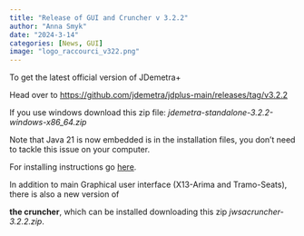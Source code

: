 ```yaml
---
title: "Release of GUI and Cruncher v 3.2.2"
author: "Anna Smyk"
date: "2024-3-14"
categories: [News, GUI]
image: "logo_raccourci_v322.png"
---
```


To get the latest official version of JDemetra+

Head over to [https://github.com/jdemetra/jdplus-main/releases/tag/v3.2.2](https://github.com/jdemetra/jdplus-main/releases/tag/v3.2.2)

If you use windows download this zip file: *jdemetra-standalone-3.2.2-windows-x86_64.zip*

Note that Java 21 is now embedded is in the installation files, you don't need to tackle this issue on your computer.

For installing instructions go [here](https://github.com/jdemetra/jdplus-main#installing).

In addition to main Graphical user interface (X13-Arima and Tramo-Seats), there is also a new version of 

**the cruncher**, which can be installed downloading this zip *jwsacruncher-3.2.2.zip*.




